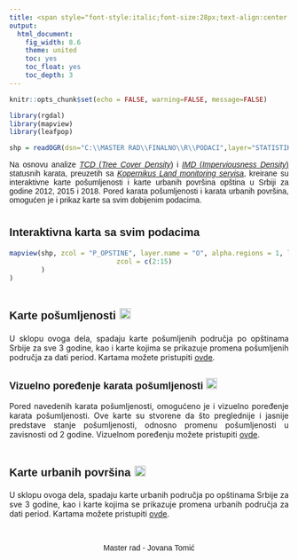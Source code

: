 ```yaml
---
title: <span style="font-style:italic;font-size:28px;text-align:center;text-decoration:underline;font-family:Arial">Karta pošumljenosti opština u Srbiji na osnovu podataka Kopernikus monitoring servisa zajedno sa promenama urbanih površina za godine 2012, 2015, 2018</span>
output:
  html_document: 
    fig_width: 8.6
    theme: united
    toc: yes
    toc_float: yes
    toc_depth: 3
---
```


```r
knitr::opts_chunk$set(echo = FALSE, warning=FALSE, message=FALSE)
```

<!-- ucitanje biblioteka -->
```r
library(rgdal) 
library(mapview)
library(leafpop)
```

<!-- ucitavnaje shp-a -->
```r
shp = readOGR(dsn="C:\\MASTER RAD\\FINALNO\\R\\PODACI",layer="STATISTIKA")
```

<!-- PRVI DIO -->
<p style="text-align:justify;font-family:Arial">Na osnovu analize [*TCD* (*Tree Cover Density*)](https://land.copernicus.eu/en/products/high-resolution-layer-tree-cover-density) i [*IMD* (*Imperviousness Density*)](https://land.copernicus.eu/en/products/high-resolution-layer-imperviousness) statusnih karata, preuzetih sa [*Kopernikus Land monitoring servisa*](https://land.copernicus.eu/en/map-viewer), kreirane su interaktivne karte pošumljenosti i karte urbanih površina opština u Srbiji za godine 2012, 2015 i 2018. Pored karata pošumljenosti i karata urbanih površina, omogućen je i prikaz karte sa svim dobijenim podacima.</p>\n

# [Interaktivna karta sa svim podacima]{style="font-size:20px;font-family:Arial"}
```r
mapview(shp, zcol = "P_OPSTINE", layer.name = "O", alpha.regions = 1, label= "NameASCII", legend = FALSE, popup = popupTable(shp, row.numbers = FALSE, feature.id = FALSE, 
                           zcol = c(2:15)
        )
)
```

<!-- DRUGI DIO -->
# [Karte pošumljenosti]{style="font-size:20px;font-family:Arial"} [![](IKONICE/tree-icon.png){width="20"}](https://jovanat3.github.io/Pusumljeno_podrucje/)
<p style="text-align:justify">U sklopu ovoga dela, spadaju karte pošumljenih područja po opštinama Srbije za sve 3 godine, kao i karte kojima se prikazuje promena pošumljenih područja za dati period. Kartama možete pristupiti [ovde](https://jovanat3.github.io/Pusumljeno_podrucje/).</p>\n

## [Vizuelno poređenje karata pošumljenosti]{style="font-size:18px;font-family:Arial"} [![](IKONICE/4778362.png){width="20"}](https://jovanat3.github.io/Posumljenost_poredjene/)
<p style="text-align:justify">Pored navedenih karata pošumljenosti, omogućeno je i vizuelno poređenje karata pošumljenosti. Ove karte su stvorene da što preglednije i jasnije predstave stanje pošumljenosti, odnosno promenu pošumljenosti u zavisnosti od 2 godine. Vizuelnom poređenju možete pristupiti [ovde](https://jovanat3.github.io/Posumljenost_poredjene/).</p>\n

# [Karte urbanih površina]{style="font-size:20px;font-family:Arial"} [![](IKONICE/images.png){width="20" height="19"}](https://jovanat3.github.io/Urbana_podrucja/)
<p style="text-align:justify">U sklopu ovoga dela, spadaju karte urbanih područja po opštinama Srbije za sve 3 godine, kao i karte kojima se prikazuje promena urbanih područja za dati period. Kartama možete pristupiti [ovde](https://jovanat3.github.io/Urbana_podrucja/).</p>\n

\
<p style="text-align:center;font-family:Arial"> Master rad - Jovana Tomić </p>